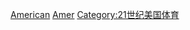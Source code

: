 {{Portal|美國}}
{{Year by category
|m=2
|c=0
|d=1
|y=4
|cat=美國體育
|sortkey=體育
|parent=各年份美國體育
|subcat=2014年美國
}}

[[Category:2014年各國體育|American]]
[[Category:2014年北美洲體育|Amer]]
[[Category:21世纪美国体育|Category:21世纪美国体育]]